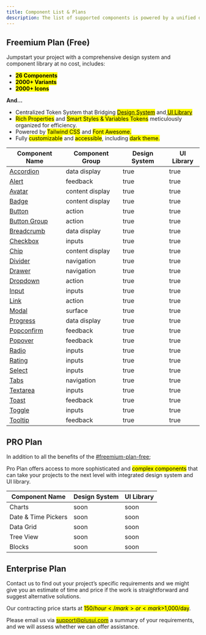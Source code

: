 ```yaml
---
title: Component List & Plans
description: The list of supported components is powered by a unified design system and component library.
---
```


## Freemium Plan (Free)

Jumpstart your project with a comprehensive design system and component library at no cost, includes:

* <mark>**26 Components**</mark>
* <mark>**2000+ Variants**</mark>
* <mark>**2000+ Icons**</mark>

**And...**

* Centralized Token System that Bridging [<mark>Design System</mark>](https://www.figma.com/community/file/1310670219738074447/plus-ui-design-system) and[ <mark>UI Library</mark>](http://component-library/)
* <mark>Rich Properties</mark> and <mark>Smart Styles & Variables Tokens</mark> meticulously organized for efficiency.
* Powered by <mark>Tailwind CSS</mark> and <mark>Font Awesome.</mark>
* Fully <mark>customizable</mark> and <mark>accessible</mark>, including <mark>dark theme.</mark>

| Component Name | Component Group | Design System | UI Library |
| -------------- | --------------- | ------------- | ---------- |
| [Accordion](../components/accordion) | data display | true | true |
| [Alert](../components/alert) | feedback | true | true |
| [Avatar](../components/avatar) | content display | true | true |
| [Badge](../components/badge) | content display | true | true |
| [Button](../components/button) | action | true | true |
| [Button Group](../components/button-group) | action | true | true |
| [Breadcrumb](../components/breadcrumb) | data display | true | true |
| [Checkbox](../components/checkbox) | inputs | true | true |
| [Chip](../components/chip) | content display | true | true |
| [Divider](../components/divider) | navigation | true | true |
| [Drawer](../components/drawer) | navigation | true | true |
| [Dropdown](../components/dropdown) | action | true | true |
| [Input](../components/input) | inputs | true | true |
| [Link](../components/link) | action | true | true |
| [Modal](../components/modal) | surface | true | true |
| [Progress](../components/progress) | data display | true | true |
| [Popconfirm](../components/popconfirm) | feedback | true | true |
| [Popover](../components/popover) | feedback | true | true |
| [Radio](../components/radio) | inputs | true | true |
| [Rating](../components/rating) | inputs | true | true |
| [Select](../components/select) | inputs | true | true |
| [Tabs](../components/tab) | navigation | true | true |
| [Textarea](../components/textarea) | inputs | true | true |
| [Toast](../components/toast) | feedback | true | true |
| [Toggle](../components/toggle) | inputs | true | true |
| [Tooltip](../components/tooltip) | feedback | true | true |


## PRO Plan

In addition to all the benefits of the [#freemium-plan-free](component-list-and-plans#freemium-plan-free "mention");

Pro Plan offers access to more sophisticated and <mark>complex components</mark> that can take your projects to the next level with integrated design system and UI library.

| Component Name | Design System | UI Library |
| -------------- | ------------- | ---------- |
| Charts | soon | soon |
| Date & Time Pickers | soon | soon |
| Data Grid | soon | soon |
| Tree View | soon | soon |
| Blocks | soon | soon |

## Enterprise Plan

Contact us to find out your project’s specific requirements and we might give you an estimate of time and price if the work is straightforward and suggest alternative solutions.

Our contracting price starts at <mark>$150/hour</mark> or <mark>$1,000/day</mark>.&#x20;

Please email us via <mark>support@plusui.com</mark> a summary of your requirements, and we will assess whether we can offer assistance.

